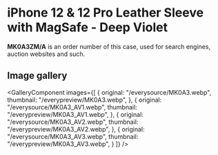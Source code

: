 
# iPhone 12 & 12 Pro Leather Sleeve with MagSafe - Deep Violet

<Callout type='info' emoji='👉🏻'>**MK0A3ZM/A** is an order number of this case, used for search engines, auction websites and such.</Callout>

## Image gallery

<GalleryComponent
    images={[
      {
        original: "/everysource/MK0A3.webp",
        thumbnail: "/everypreview/MK0A3.webp",
      },
      {
        original: "/everysource/MK0A3_AV1.webp",
        thumbnail: "/everypreview/MK0A3_AV1.webp",
      },
      {
        original: "/everysource/MK0A3_AV2.webp",
        thumbnail: "/everypreview/MK0A3_AV2.webp",
      },
      {
        original: "/everysource/MK0A3_AV3.webp",
        thumbnail: "/everypreview/MK0A3_AV3.webp",
      }
    ]}
  />
